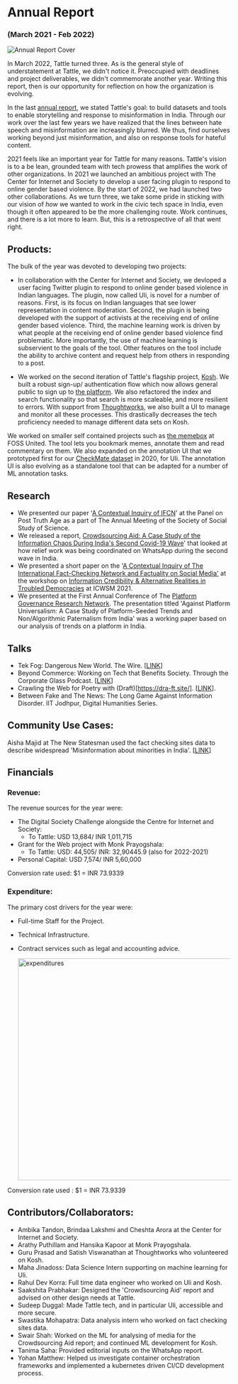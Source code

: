 # Annual Report

### (March 2021 - Feb 2022)

![Annual Report Cover](../../images/communitiy_cropped.png) 


In March 2022, Tattle turned three. As is the general style of understatement at Tattle, we didn't notice it. Preoccupied with deadlines and project deliverables, we didn't commemorate another year. Writing this report, then is our opportunity for reflection on how the organization is evolving. 

In the last [annual report](2020-report.mdx), we stated Tattle's goal: to build datasets and tools to enable storytelling and response to misinformation in India. Through our work over the last few years we have realized that the lines between hate speech and misinformation are increasingly blurred. We thus, find ourselves working beyond just misinformation, and also on response tools for hateful content. 

2021 feels like an important year for Tattle for many reasons. Tattle's vision is to a be lean, grounded team with tech prowess that amplifies the work of other organizations. In 2021 we launched an ambitious project with The Center for Internet and Society to develop a user facing plugin to respond to online gender based violence. By the start of 2022, we had launched two other collaborations. As we turn three, we take some pride in sticking with our vision of *how* we wanted to work in the civic tech space in India, even though it often appeared to be the more challenging route. Work continues, and there is a lot more to learn. But, this is a retrospective of all that went right. 

## Products:
The bulk of the year was devoted to developing two projects:
- In collaboration with the Center for Internet and Society, we devloped a user facing Twitter plugin to respond to online gender based violence in Indian languages. The plugin, now called Uli, is novel for a number of reasons. First, is its focus on Indian languages that see lower representation in content moderation. Second, the plugin is being developed with the support of activists at the receiving end of online gender based violence. Third, the machine learning work is driven by what people at the receiving end of online gender based violence find problematic. More importantly, the use of machine learning is subservient to the goals of the tool. Other features on the tool include the ability to archive content and request help from others in responding to a post. 

- We worked on the second iteration of Tattle's flagship project, [Kosh](https://github.com/tattle-made/kosh-v2). We built a robust sign-up/ authentication flow which now allows general public to sign up to [the platform](http://kosh.tattle.co.in/). We also refactored the index and search functionality so that search is more scaleable, and more resilient to errors. With support from [Thoughtworks](https://www.thoughtworks.com/about-us/social-change), we also built a UI to manage and monitor all these processes. This drastically decreases the tech proficiency needed to manage different data sets on Kosh.

We worked on smaller self contained projects such as [the memebox](https://github.com/tattle-made/memebox) at FOSS United. The tool lets you bookmark memes, annotate them and read commentary on them. We also expanded on the annotation UI that we prototyped first for our [CheckMate dataset](https://ojs.aaai.org/index.php/ICWSM/article/view/18126) in 2020, for Uli. The annotation UI is also evolving as a standalone tool that can be adapted for a number of ML annotation tasks. 

## Research

- We presented our paper '[A Contextual Inquiry of IFCN](https://www.4sonline.org/185-the-post-truth-age-what-is-this-really-about/)' at the Panel on Post Truth Age as a part of The Annual Meeting of the Society of Social Study of Science.
- We released a report, [Crowdsourcing Aid: A Case Study of the Information Chaos During India's Second Covid-19 Wave](https://tattle.co.in/articles/covid-whatsapp-public-groups/)' that looked at how relief work was being coordinated on WhatsApp during the second wave in India. 
- We presented a short paper on the '[A Contextual Inquiry of The International Fact-Checking Network and Factuality on Social Media'](https://a%20contextual%20inquiry%20of%20the%20international%20fact-checking%20network%20and%20factuality%20on%20social%20media/) at the workshop on [Information Credibility & Alternative Realities in Troubled Democracies](https://zivepstein.github.io/info-credibility-workshop/index.html) at ICWSM 2021.
- We presented at the First Annual Conference of The [Platform Governance Research Network](https://www.platgov.net/program.pdf). The presentation titled 'Against Platform Universalism: A Case Study of Platform-Seeded Trends and Non/Algorithmic Paternalism from India' was a working paper based on our analysis of trends on a platform in India.

## Talks
- Tek Fog: Dangerous New World. The Wire. [[LINK](https://twitter.com/onosmosis/status/1482980287458193412)]
- Beyond Commerce: Working on Tech that Benefits Society. Through the Corporate Glass Podcast. [[LINK](https://www.throughthecorporateglass.com/tech-benefit-society)]
- Crawling the Web for Poetry with (Draft)[https://dra-ft.site/]. [[LINK](https://youtu.be/EBRC6dt62Ts)].
- Between Fake and The News: The Long Game Against Information Disorder. IIT Jodhpur, Digital Humanities Series.

## Community Use Cases:
Aisha Majid at The New Statesman used the fact checking sites data to describe widespread 'Misinformation about minorities in India'. [[LINK](https://www.newstatesman.com/international-politics/society-international-politics/2021/10/misinformation-about-minorities-in-india-is-widespread-and-getting-worse)]


## Financials

### Revenue:

The revenue sources for the year were:
- The Digital Society Challenge alongside the Centre for Internet and Society: 
  -  To Tattle: USD 13,684/ INR 1,011,715
- Grant for the Web project with Monk Prayogshala:   
  -  To Tattle: USD: 44,505/ INR: 32,90445.9 (also for 2022-2021)
- Personal Capital: USD 7,574/ INR 5,60,000

Conversion rate used: $1 = INR 73.9339

### Expenditure:



The primary cost drivers for the year were:
- Full-time Staff for the Project.
- Technical Infrastructure.
- Contract services such as legal and accounting advice.
  
  <img
    src="../../images/expenditures-2021-2022-chart.png"
    alt="expenditures"
    width="500"
  />

Conversion rate used : $1 = INR 73.9339

## Contributors/Collaborators:

- Ambika Tandon, Brindaa Lakshmi and Cheshta Arora at the Center for Internet and Society.
- Arathy Puthillam and Hansika Kapoor at Monk Prayogshala.
- Guru Prasad and Satish Viswanathan at Thoughtworks who volunteered on Kosh. 
- Maha Jinadoss: Data Science Intern supporting on machine learning for Uli.
- Rahul Dev Korra: Full time data engineer who worked on Uli and Kosh.
- Saakshita Prabhakar: Designed the 'Crowdsourcing Aid' report and advised on other design needs at Tattle.
- Sudeep Duggal: Made Tattle tech, and in particular Uli, accessible and more secure. 
- Swastika Mohapatra: Data analysis intern who worked on fact checking sites data.
- Swair Shah: Worked on the ML for analysing of media for the Crowdsourcing Aid report; and continued ML development for Kosh. 
- Tanima Saha: Provided editorial inputs on the WhatsApp report.
- Yohan Matthew: Helped us investigate container orchestration frameworks and implemented a kubernetes driven CI/CD development process.
